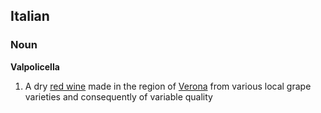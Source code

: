 ==Italian==

===Noun===
'''Valpolicella''' {{m}} {{inv}}

# A dry [[red wine]] made in the region of [[Verona]] from various local grape varieties and consequently of variable quality